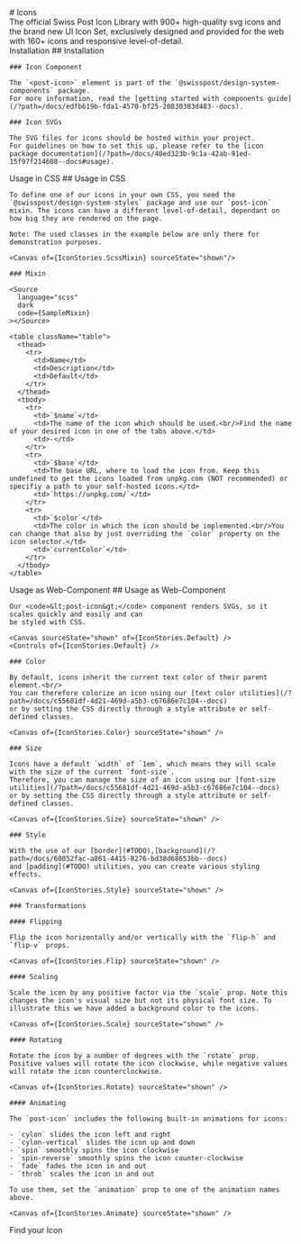 
<Meta of={IconStories} />

<div className="docs-title">
  # Icons

  <nav>
    <link-design of={JSON.stringify(IconStories)}></link-design>
  </nav>
</div>

<div className="lead">
  The official Swiss Post Icon Library with 900+ high-quality svg icons and the brand new UI Icon Set, exclusively designed and provided for the web with 160+ icons and responsive level-of-detail.
</div>

<PostTabs activePanel="search">
  <PostTabHeader panel="installation">Installation</PostTabHeader>
  <PostTabPanel name="installation">
    ## Installation

    ### Icon Component

    The `<post-icon>` element is part of the `@swisspost/design-system-components` package.
    For more information, read the [getting started with components guide](/?path=/docs/edfb619b-fda1-4570-bf25-20830303d483--docs).

    ### Icon SVGs

    The SVG files for icons should be hosted within your project.
    For guidelines on how to set this up, please refer to the [icon package documentation](/?path=/docs/40ed323b-9c1a-42ab-91ed-15f97f214608--docs#usage).
  </PostTabPanel>

  <PostTabHeader panel="scss">Usage in CSS</PostTabHeader>
  <PostTabPanel name="scss">
    ## Usage in CSS

    To define one of our icons in your own CSS, you need the `@swisspost/design-system-styles` package and use our `post-icon` mixin. The icons can have a different level-of-detail, dependant on how big they are rendered on the page.

    Note: The used classes in the example below are only there for demonstration purposes.
    
    <Canvas of={IconStories.ScssMixin} sourceState="shown"/>

    ### Mixin

    <Source
      language="scss"
      dark
      code={SampleMixin}
    ></Source>

    <table className="table">
      <thead>
        <tr>
          <td>Name</td>
          <td>Description</td>
          <td>Default</td>
        </tr>
      </thead>
      <tbody>
        <tr>
          <td>`$name`</td>
          <td>The name of the icon which should be used.<br/>Find the name of your desired icon in one of the tabs above.</td>
          <td>-</td>
        </tr>
        <tr>
          <td>`$base`</td>
          <td>The base URL, where to load the icon from. Keep this undefined to get the icons loaded from unpkg.com (NOT recommended) or specifiy a path to your self-hosted icons.</td>
          <td>`https://unpkg.com/`</td>
        </tr>
        <tr>
          <td>`$color`</td>
          <td>The color in which the icon should be implemented.<br/>You can change that also by just overriding the `color` property on the icon selector.</td>
          <td>`currentColor`</td>
        </tr>
      </tbody>
    </table>

  </PostTabPanel>

  <PostTabHeader panel="component">Usage as Web-Component</PostTabHeader>
  <PostTabPanel name="component">
    ## Usage as Web-Component

    Our <code>&lt;post-icon&gt;</code> component renders SVGs, so it scales quickly and easily and can
    be styled with CSS.

    <Canvas sourceState="shown" of={IconStories.Default} />
    <Controls of={IconStories.Default} />

    ### Color

    By default, icons inherit the current text color of their parent element.<br/>
    You can therefore colorize an icon using our [text color utilities](/?path=/docs/c55681df-4d21-469d-a5b3-c67686e7c104--docs)
    or by setting the CSS directly through a style attribute or self-defined classes.

    <Canvas of={IconStories.Color} sourceState="shown" />

    ### Size

    Icons have a default `width` of `1em`, which means they will scale with the size of the current `font-size`.
    Therefore, you can manage the size of an icon using our [font-size utilities](/?path=/docs/c55681df-4d21-469d-a5b3-c67686e7c104--docs)
    or by setting the CSS directly through a style attribute or self-defined classes.

    <Canvas of={IconStories.Size} sourceState="shown" />

    ### Style

    With the use of our [border](#TODO),[background](/?path=/docs/60852fac-a861-4415-8276-bd38d68653bb--docs)
    and [padding](#TODO) utilities, you can create various styling effects.

    <Canvas of={IconStories.Style} sourceState="shown" />

    ### Transformations

    #### Flipping

    Flip the icon horizontally and/or vertically with the `flip-h` and `flip-v` props.

    <Canvas of={IconStories.Flip} sourceState="shown" />

    #### Scaling

    Scale the icon by any positive factor via the `scale` prop. Note this changes the icon's visual size but not its physical font size. To illustrate this we have added a background color to the icons.

    <Canvas of={IconStories.Scale} sourceState="shown" />

    #### Rotating

    Rotate the icon by a number of degrees with the `rotate` prop. Positive values will rotate the icon clockwise, while negative values will rotate the icon counterclockwise.

    <Canvas of={IconStories.Rotate} sourceState="shown" />

    #### Animating

    The `post-icon` includes the following built-in animations for icons:

    - `cylon` slides the icon left and right
    - `cylon-vertical` slides the icon up and down
    - `spin` smoothly spins the icon clockwise
    - `spin-reverse` smoothly spins the icon counter-clockwise
    - `fade` fades the icon in and out
    - `throb` scales the icon in and out

    To use them, set the `animation` prop to one of the animation names above.

    <Canvas of={IconStories.Animate} sourceState="shown" />
  </PostTabPanel>

  <PostTabHeader panel="search">Find your Icon</PostTabHeader>
  <PostTabPanel name="search">
    <Search />
  </PostTabPanel>
</PostTabs>
